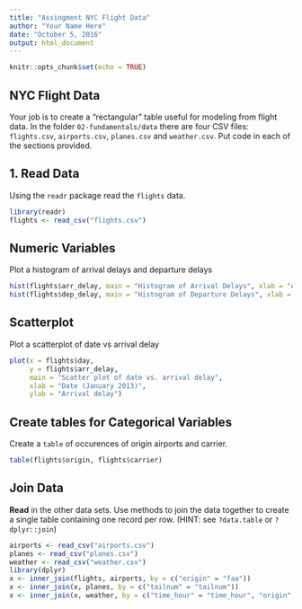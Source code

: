 ---
title: "Assingment NYC Flight Data"
author: "Your Name Here"
date: "October 5, 2016"
output: html_document
---

```{r setup, include=FALSE}
knitr::opts_chunk$set(echo = TRUE)
```

## NYC Flight Data

Your job is to create a "rectangular" table useful for modeling from flight data. In the folder `02-fundamentals/data` there are four CSV files: `flights.csv`, `airports.csv`, `planes.csv` and `weather.csv`.  Put code in each of the sections provided.

## 1. Read Data

Using the `readr` package read the `flights` data.

```{r}
library(readr)
flights <- read_csv("flights.csv")
```

## Numeric Variables  

Plot a histogram of arrival delays and departure delays 

```{r}
hist(flights$arr_delay, main = "Histogram of Arrival Delays", xlab = "Arrival Delays")
hist(flights$dep_delay, main = "Histogram of Departure Delays", xlab = "Departure Delays")
```

## Scatterplot

Plot a scatterplot of date vs arrival delay 

```{r}
plot(x = flights$day,
     y = flights$arr_delay,
     main = "Scatter plot of date vs. arrival delay",
     xlab = "Date (January 2013)",
     ylab = "Arrival delay")

```



## Create tables for Categorical Variables

Create a `table` of occurences of origin airports and carrier.

```{r}
table(flights$origin, flights$carrier)

```


## Join Data

**Read** in the other data sets. Use methods to join the data together to create a single table containing one record per row.  (HINT: see `?data.table` or `?dplyr::join`)

```{r}
airports <- read_csv("airports.csv")
planes <- read_csv("planes.csv")
weather <- read_csv("weather.csv")
library(dplyr)
x <- inner_join(flights, airports, by = c("origin" = "faa"))
x <- inner_join(x, planes, by = c("tailnum" = "tailnum"))
x <- inner_join(x, weather, by = c("time_hour" = "time_hour", "origin" = "origin"))
```



